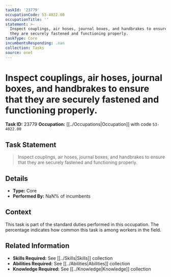 ```yaml
---
taskId: '23779'
occupationCode: 53-4022.00
occupationTitle: ''
statement: >-
  Inspect couplings, air hoses, journal boxes, and handbrakes to ensure that
  they are securely fastened and functioning properly.
taskType: Core
incumbentsResponding: .nan
collection: Tasks
source: onet
---
```

# Inspect couplings, air hoses, journal boxes, and handbrakes to ensure that they are securely fastened and functioning properly.

**Task ID:** 23779
**Occupation:** [[../Occupations|Occupation]] with code `53-4022.00`

## Task Statement

> Inspect couplings, air hoses, journal boxes, and handbrakes to ensure that they are securely fastened and functioning properly.

## Details

- **Type:** Core
- **Performed By:** NaN% of incumbents

## Context

This task is part of the standard duties performed in this occupation. The percentage indicates how common this task is among workers in the field.

## Related Information

- **Skills Required:** See [[../Skills|Skills]] collection
- **Abilities Required:** See [[../Abilities|Abilities]] collection
- **Knowledge Required:** See [[../Knowledge|Knowledge]] collection
